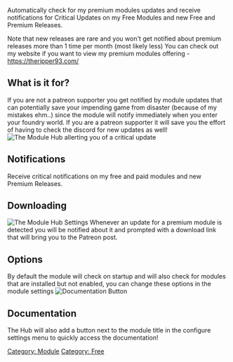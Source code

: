 Automatically check for my premium modules updates and receive
notifications for Critical Updates on my Free Modules and new Free and
Premium Releases.

Note that new releases are rare and you won't get notified about premium
releases more than 1 time per month (most likely less) You can check out
my website if you want to view my premium modules offering -
https://theripper93.com/

## What is it for?

If you are not a patreon supporter you get notified by module updates
that can potentially save your impending game from disaster (because of
my mistakes ehm..) since the module will notify immediately when you
enter your foundry world. If you are a patreon supporter it will save
you the effort of having to check the discord for new updates as well\!
![The Module Hub allerting you of a critical update](Phnotif.png
"The Module Hub allerting you of a critical update")

## Notifications

Receive critical notifications on my free and paid modules and new
Premium Releases.

## Downloading

![The Module Hub Settings](Phsettings.png "The Module Hub Settings")
Whenever an update for a premium module is detected you will be notified
about it and prompted with a download link that will bring you to the
Patreon post.

## Options

By default the module will check on startup and will also check for
modules that are installed but not enabled, you can change these options
in the module settings ![Documentation Button](Hubdocs.png
"Documentation Button")

## Documentation

The Hub will also add a button next to the module title in the configure
settings menu to quickly access the documentation\!

[Category: Module](Category:_Module "wikilink") [Category:
Free](Category:_Free "wikilink")
